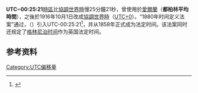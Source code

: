 '''UTC−00:25:21'''[[時區|時區]]比[[協調世界時|協調世界時]]慢25分鐘21秒，曾使用於[[愛爾蘭|愛爾蘭]]（'''都柏林平均時間'''），之後於1916年10月1日改成[[協調世界時|協調世界時]]（[[UTC+0|UTC+0]]）。“1880年时间定义法案”通过，（{{lang-en|Statutes (Definition of Time) Act, 1880}}）引入UTC-00:25:21<ref>{{cite web|url=http://www.srcf.ucam.org/~jsm28/british-time/1880c9.html|title=Statutes (Definition of Time) Act, 1880 (43&44 Vict. c. 9)|website=www.srcf.ucam.org|accessdate=2018-01-29|archive-date=2011-06-08|archive-url=https://web.archive.org/web/20110608070807/http://www.srcf.ucam.org/~jsm28/british-time/1880c9.html|dead-url=yes}}</ref>，并从1858年正式成为法定时间。该法案同时还规定了[[格林尼治时间|格林尼治时间]]作为英国法定时间。

== 参考资料 ==
{{reflist}}

{{時差表|-|0|25}}
{{timezones}}

[[Category:UTC偏移量|Category:UTC偏移量]]